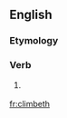 ==English==

===Etymology===
{{suffix|climb|eth|lang=en}}

===Verb===
{{en-verb form}}

# {{context|archaic|lang=en}} {{en-third-person singular of|climb}}

[[fr:climbeth]]